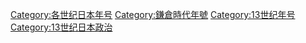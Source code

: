 [[Category:各世纪日本年号|Category:各世纪日本年号]]
[[Category:鎌倉時代年號|Category:鎌倉時代年號]]
[[Category:13世纪年号|Category:13世纪年号]]
[[Category:13世纪日本政治|Category:13世纪日本政治]]